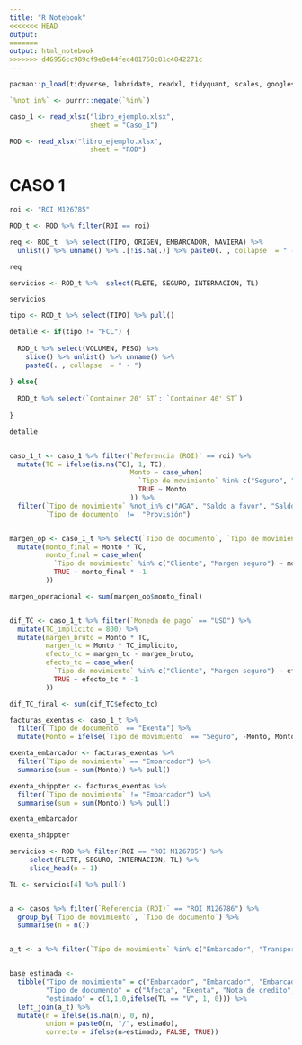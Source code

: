 ```yaml
---
title: "R Notebook"
<<<<<<< HEAD
output:
=======
output: html_notebook
>>>>>>> d46956cc989cf9e8e44fec481750c81c4842271c
---
```



```r

pacman::p_load(tidyverse, lubridate, readxl, tidyquant, scales, googlesheets4, XLConnect, ggforce, rvest, writexl, fuzzyjoin)

`%not_in%` <- purrr::negate(`%in%`)

```


```r

caso_1 <- read_xlsx("libro_ejemplo.xlsx",
                    sheet = "Caso_1")

ROD <- read_xlsx("libro_ejemplo.xlsx",
                    sheet = "ROD") 

```


# CASO 1

```r

roi <- "ROI M126785"

ROD_t <- ROD %>% filter(ROI == roi)

req <- ROD_t  %>% select(TIPO, ORIGEN, EMBARCADOR, NAVIERA) %>% 
  unlist() %>% unname() %>% .[!is.na(.)] %>% paste0(. , collapse  = " - ")

req

servicios <- ROD_t %>%  select(FLETE, SEGURO, INTERNACION, TL)

servicios

tipo <- ROD_t %>% select(TIPO) %>% pull()

detalle <- if(tipo != "FCL") {
  
  ROD_t %>% select(VOLUMEN, PESO) %>% 
    slice() %>% unlist() %>% unname() %>% 
    paste0(. , collapse  = " - ")
  
} else{
  
  ROD_t %>% select(`Container 20' ST`: `Container 40' ST`)
  
}

detalle


caso_1_t <- caso_1 %>% filter(`Referencia (ROI)` == roi) %>% 
  mutate(TC = ifelse(is.na(TC), 1, TC),
                              Monto = case_when(
                                `Tipo de movimiento` %in% c("Seguro", "Margen seguro") ~ Monto/TC,
                                TRUE ~ Monto
                              )) %>% 
  filter(`Tipo de movimiento` %not_in% c("AGA", "Saldo a favor", "Saldo en contra"),
         `Tipo de documento` !=  "Provisión")


margen_op <- caso_1_t %>% select(`Tipo de documento`, `Tipo de movimiento`, Monto, TC) %>% 
  mutate(monto_final = Monto * TC,
         monto_final = case_when(
           `Tipo de movimiento` %in% c("Cliente", "Margen seguro") ~ monto_final,
           TRUE ~ monto_final * -1
         ))

margen_operacional <- sum(margen_op$monto_final)


dif_TC <- caso_1_t %>% filter(`Moneda de pago` == "USD") %>% 
  mutate(TC_implicito = 800) %>% 
  mutate(margen_bruto = Monto * TC,
         margen_tc = Monto * TC_implicito,
         efecto_tc = margen_tc - margen_bruto,
         efecto_tc = case_when(
           `Tipo de movimiento` %in% c("Cliente", "Margen seguro") ~ efecto_tc,
           TRUE ~ efecto_tc * -1
         )) 

dif_TC_final <- sum(dif_TC$efecto_tc)

facturas_exentas <- caso_1_t %>% 
  filter(`Tipo de documento` == "Exenta") %>% 
  mutate(Monto = ifelse(`Tipo de movimiento` == "Seguro", -Monto, Monto))

exenta_embarcador <- facturas_exentas %>% 
  filter(`Tipo de movimiento` == "Embarcador") %>% 
  summarise(sum = sum(Monto)) %>% pull()

exenta_shippter <- facturas_exentas %>% 
  filter(`Tipo de movimiento` != "Embarcador") %>% 
  summarise(sum = sum(Monto)) %>% pull()

exenta_embarcador

exenta_shippter

```



```r


servicios <- ROD %>% filter(ROI == "ROI M126785") %>% 
     select(FLETE, SEGURO, INTERNACION, TL) %>% 
     slice_head(n = 1)

TL <- servicios[4] %>% pull()


a <- casos %>% filter(`Referencia (ROI)` == "ROI M126786") %>% 
  group_by(`Tipo de movimiento`, `Tipo de documento`) %>% 
  summarise(n = n()) 


a_t <- a %>% filter(`Tipo de movimiento` %in% c("Embarcador", "Transporte Local"))


base_estimada <- 
  tibble("Tipo de movimiento" = c("Embarcador", "Embarcador", "Embarcador", "Transporte Local"),
         "Tipo de documento" = c("Afecta", "Exenta", "Nota de credito", "Afecta"),
         "estimado" = c(1,1,0,ifelse(TL == "V", 1, 0))) %>% 
  left_join(a_t) %>% 
  mutate(n = ifelse(is.na(n), 0, n),
         union = paste0(n, "/", estimado),
         correcto = ifelse(n>estimado, FALSE, TRUE))

```


